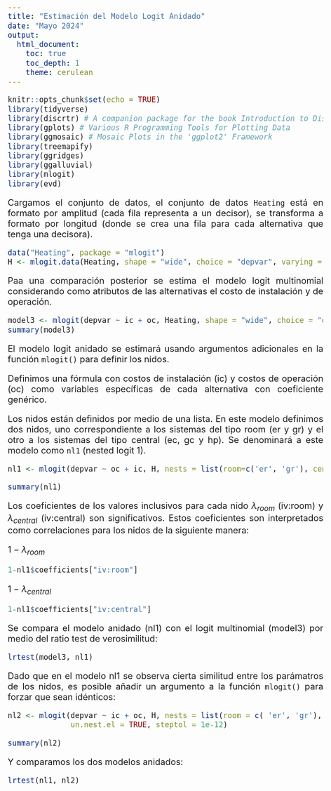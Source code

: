 ```yaml
---
title: "Estimación del Modelo Logit Anidado"
date: "Mayo 2024"
output: 
  html_document:
    toc: true
    toc_depth: 1
    theme: cerulean
---
```



<style>
body {
text-align: justify}
</style>

<style type="text/css">
body{/*Normal*/
     font-size: 20px;
}
</style>



```r
knitr::opts_chunk$set(echo = TRUE)
library(tidyverse)
library(discrtr) # A companion package for the book Introduction to Discrete Choice Analysis with `R`
library(gplots) # Various R Programming Tools for Plotting Data
library(ggmosaic) # Mosaic Plots in the 'ggplot2' Framework
library(treemapify)
library(ggridges)
library(ggalluvial)
library(mlogit)
library(evd)
```


Cargamos el conjunto de datos, el conjunto de datos `Heating` está en formato por amplitud (cada fila representa a un decisor), se transforma a formato por longitud (donde se crea una fila para cada alternativa que tenga una decisora).


```r
data("Heating", package = "mlogit")
H <- mlogit.data(Heating, shape = "wide", choice = "depvar", varying = c(3:12))

```

Paa una comparación posterior se estima el modelo logit multinomial considerando como atributos de las alternativas el costo de instalación y de operación.


```r
model3 <- mlogit(depvar ~ ic + oc, Heating, shape = "wide", choice = "depvar", reflevel = "ec", varying = c(3:12))
summary(model3)
```


El modelo logit anidado se estimará usando argumentos adicionales en la función `mlogit()` para definir los nidos.

Definimos una fórmula con costos de instalación (ic) y costos de operación (oc) como variables específicas de cada alternativa con coeficiente genérico. 

Los nidos están definidos por medio de una lista. En este modelo definimos dos nidos, uno correspondiente a los sistemas del tipo room (er y gr) y el otro a los sistemas del tipo central (ec, gc y hp). Se denominará a este modelo como `nl1` (nested logit 1).

```r
nl1 <- mlogit(depvar ~ oc + ic, H, nests = list(room=c('er', 'gr'), central = c('ec', 'gc', 'hp')), steptol=1e-12)

summary(nl1)
```

Los coeficientes de los valores inclusivos para cada nido $\lambda_{room}$ (iv:room) y $\lambda_{central}$ (iv:central) son significativos. Estos coeficientes son interpretados como correlaciones para los nidos de la siguiente manera:

$1-\lambda_{room}$

```r
1-nl1$coefficients["iv:room"]
```



$1-\lambda_{central}$

```r
1-nl1$coefficients["iv:central"]
```



Se compara el modelo anidado (nl1) con el logit multinomial (model3) por medio del ratio test de verosimilitud:

```r
lrtest(model3, nl1)
```

Dado que en el modelo nl1 se observa cierta similitud entre los parámatros de los nidos, es posible añadir un argumento a la función `mlogit()` para forzar que sean idénticos:

```r
nl2 <- mlogit(depvar ~ ic + oc, H, nests = list(room = c( 'er', 'gr'), central = c('ec', 'gc', 'hp')),
              un.nest.el = TRUE, steptol = 1e-12)

summary(nl2)
```

Y comparamos los dos modelos anidados:



```r
lrtest(nl1, nl2)
```



